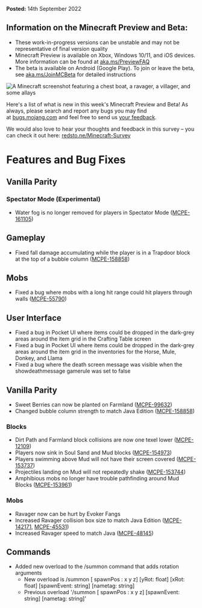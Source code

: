**Posted:** 14th September 2022

## **Information on the Minecraft Preview and Beta:** 

-   These work-in-progress versions can be unstable and may not be representative of final version quality
-   Minecraft Preview is available on Xbox, Windows 10/11, and iOS devices. More information can be found at [aka.ms/PreviewFAQ](http://aka.ms/PreviewFAQ)
-   The beta is available on Android (Google Play). To join or leave the beta, see [aka.ms/JoinMCBeta](https://aka.ms/JoinMCBeta) for detailed instructions 

![A Minecraft screenshot featuring a chest boat, a ravager, a villager, and some allays](https://feedback.minecraft.net/hc/article_attachments/9159295764621/R19U4_2_16x9.jpg)

Here's a list of what is new in this week's Minecraft Preview and Beta! As always, please search and report any bugs you may find at [bugs.mojang.com](https://bugs.mojang.com) and feel free to send us [your feedback](https://aka.ms/MinecraftBetaFeedback).

We would also love to hear your thoughts and feedback in this survey – you can check it out here: [redsto.ne/Minecraft-Survey](https://redsto.ne/Minecraft-Survey)

# **Features and Bug Fixes**

## **Vanilla Parity**

### **Spectator Mode (Experimental)**

-   Water fog is no longer removed for players in Spectator Mode ([MCPE-161105](https://bugs.mojang.com/browse/MCPE-161105))

## **Gameplay**

-   Fixed fall damage accumulating while the player is in a Trapdoor block at the top of a bubble column ([MCPE-158858](https://bugs.mojang.com/browse/MCPE-158858))

## **Mobs**

-   Fixed a bug where mobs with a long hit range could hit players through walls ([MCPE-55790](https://bugs.mojang.com/browse/MCPE-55790))

## **User Interface**

-   Fixed a bug in Pocket UI where items could be dropped in the dark-grey areas around the item grid in the Crafting Table screen
-   Fixed a bug in Pocket UI where items could be dropped in the dark-grey areas around the item grid in the inventories for the Horse, Mule, Donkey, and Llama
-   Fixed a bug where the death screen message was visible when the showdeathmessage gamerule was set to false

## **Vanilla Parity**

-   Sweet Berries can now be planted on Farmland ([MCPE-99632](https://bugs.mojang.com/browse/MCPE-99632))
-   Changed bubble column strength to match Java Edition ([MCPE-158858](https://bugs.mojang.com/browse/MCPE-158858))

### **Blocks**

-   Dirt Path and Farmland block collisions are now one texel lower ([MCPE-12109](https://bugs.mojang.com/browse/MCPE-12109))
-   Players now sink in Soul Sand and Mud blocks ([MCPE-154973](https://bugs.mojang.com/browse/MCPE-154973))
-   Players swimming above Mud will not have their screen covered ([MCPE-153737](https://bugs.mojang.com/browse/MCPE-153737))
-   Projectiles landing on Mud will not repeatedly shake ([MCPE-153744](https://bugs.mojang.com/browse/MCPE-153744))
-   Amphibious mobs no longer have trouble pathfinding around Mud Blocks ([MCPE-153961](https://bugs.mojang.com/browse/MCPE-153961))

### **Mobs**

-   Ravager now can be hurt by Evoker Fangs
-   Increased Ravager collision box size to match Java Edition ([MCPE-142171](https://bugs.mojang.com/browse/MCPE-142171), [MCPE-45531](https://bugs.mojang.com/browse/MCPE-45531))
-   Increased Ravager speed to match Java ([MCPE-48145](https://bugs.mojang.com/browse/MCPE-48145))

## **Commands**

-   Added new overload to the /summon command that adds rotation arguments
    -   New overload is /summon \[ spawnPos : x y z\] \[yRot: float\] \[xRot: float\] \[spawnEvent: string\] \[nametag: string\]
    -   Previous overload '/summon \[ spawnPos : x y z\] \[spawnEvent: string\] \[nametag: string\]'

